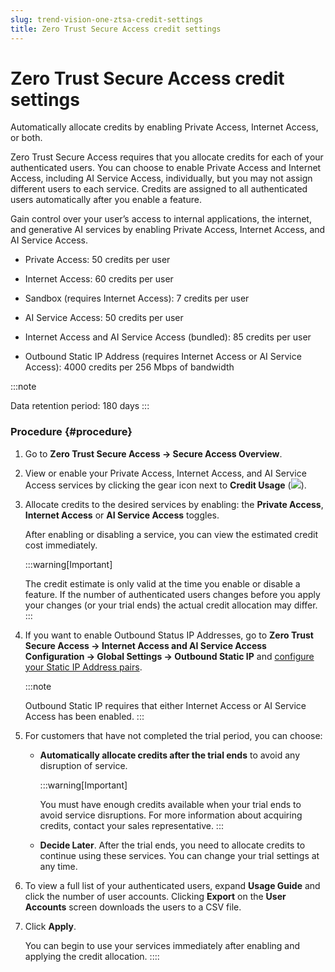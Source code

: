 ```yaml
---
slug: trend-vision-one-ztsa-credit-settings
title: Zero Trust Secure Access credit settings
---
```

# Zero Trust Secure Access credit settings

Automatically allocate credits by enabling Private Access, Internet Access, or both.

Zero Trust Secure Access requires that you allocate credits for each of your authenticated users. You can choose to enable Private Access and Internet Access, including AI Service Access, individually, but you may not assign different users to each service. Credits are assigned to all authenticated users automatically after you enable a feature.

Gain control over your user’s access to internal applications, the internet, and generative AI services by enabling Private Access, Internet Access, and AI Service Access.

- Private Access: 50 credits per user

- Internet Access: 60 credits per user

- Sandbox (requires Internet Access): 7 credits per user

- AI Service Access: 50 credits per user

- Internet Access and AI Service Access (bundled): 85 credits per user

- Outbound Static IP Address (requires Internet Access or AI Service Access): 4000 credits per 256 Mbps of bandwidth

:::note

Data retention period: 180 days
:::

### Procedure {#procedure}

1.  Go to **Zero Trust Secure Access → Secure Access Overview**.

2.  View or enable your Private Access, Internet Access, and AI Service Access services by clicking the gear icon next to **Credit Usage** (![](/images/creditsGear=20220718100707.webp)).

3.  Allocate credits to the desired services by enabling: the **Private Access**, **Internet Access** or **AI Service Access** toggles.

    After enabling or disabling a service, you can view the estimated credit cost immediately.

    :::warning[Important]

    The credit estimate is only valid at the time you enable or disable a feature. If the number of authenticated users changes before you apply your changes (or your trial ends) the actual credit allocation may differ.
    :::

4.  If you want to enable Outbound Status IP Addresses, go to **Zero Trust Secure Access → Internet Access and AI Service Access Configuration → Global Settings → Outbound Static IP** and [configure your Static IP Address pairs](configure-outbound-static-ip-pair.mdx).

    :::note

    Outbound Static IP requires that either Internet Access or AI Service Access has been enabled.
    :::

5.  For customers that have not completed the trial period, you can choose:

    - **Automatically allocate credits after the trial ends** to avoid any disruption of service.

      :::warning[Important]

      You must have enough credits available when your trial ends to avoid service disruptions. For more information about acquiring credits, contact your sales representative.
      :::
    - **Decide Later**. After the trial ends, you need to allocate credits to continue using these services. You can change your trial settings at any time.

6.  To view a full list of your authenticated users, expand **Usage Guide** and click the number of user accounts. Clicking **Export** on the **User Accounts** screen downloads the users to a CSV file.

7.  Click **Apply**.

    You can begin to use your services immediately after enabling and applying the credit allocation.
::::
